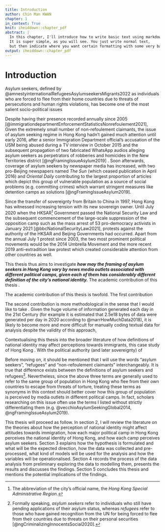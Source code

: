 ```yaml
---
title: Introduction
author: Chin Man KWAN
chapter: 1
in_context: True
knit: iheiddown::chapter_pdf
abstract: |
  In this chapter, I'll introduce how to write basic text using markdown.
  It is super simple, as you will see. You just write normal text,
  but then indicate where you want certain formatting with some very basic 'markup'.
output: iheiddown::chapter_pdf
---
```


\setcounter{chapter}{0}

# Introduction {#intro}

Asylum seekers, defined by @amnestyinternationalRefugeesAsylumseekersMigrants2022 as individuals who are forced to flee from their home countries due to threats of persecutions and human rights violations, has become one of the most salient socio-political issues

Despite having their presence recorded annually since 2005 [@immigrationdepartmentEnforcementStatisticsNonrefoulement2021], Given the extremely small number of non-refoulement claimants, the issue of asylum seeking regime in Hong Kong hadn't gained much attention until early 2016, after a senior Immigration Department official's accusation of the USM being abused during a TV interview in October 2015 and the subsequent propagation of two fabricated WhatsApp audios alleging asylum seekers as perpetrators of robberies and homicides in the New Territories district [@ngFramingIssueAsylum2019] . Soon afterwards, coverage of asylum seekers by newspaper media has increased, with two pro-Beijing newspapers named *The Sun* (which ceased publication in April 2016) and *Oriental Daily* contributing to the largest proportion of articles which depict this group of vulnerable population as a source of social problems (e.g. committing crimes) which warrant stringent measures like detention camps as solutions [@ngFramingIssueAsylum2019].

Since the transfer of sovereignty from Britain to China in 1997, Hong Kong has witnessed increasing tension with its new sovereign owner. Until July 2020 when the HKSAR[^1] Government passed the National Security Law and the subsequent commencement of the large-scale suppression of the opposition camp such as the mass arrest of 53 pro-democracy activists in January 2021 [@bbcNationalSecurityLaw2021], protests against the authority of the HKSAR and Beijing Governments had occurred. Apart from the annual July 1 protest since 2003, the two most prominent political movements would be the 2014 Umbrella Movement and the more recent 2019 anti-extradition law protest which created considerable attention from other countries as well.

[^1]: The abbreviation of the city's official name, the *Hong Kong Special Administrative Region.*

This thesis thus aims to investigate ***how may the framing of asylum seekers in Hong Kong vary by news media outlets associated with different political camps, given each of them has considerably different definition of the city's national identity.*** The academic contribution of this thesis .

The academic contribution of this thesis is twofold. The first contribution

The second contribution is more methodological in the sense that I would like to take . Given the huge volume of information generated each day in the 21st Century (for example it is estimated that 2.5e18 bytes of data were generated per day in 2020 according to @marrHowMuchData2018), it is likely to become more and more difficult for manually coding textual data for analysis despite the validity of this approach,

Contextualising this thesis into the broader literature of how definitions of national identity may affect perceptions towards immigrants, this case study of Hong Kong . With the political authority (and later sovereignty) of

Before moving on, it should be mentioned that I will use the words "asylum seekers", "refugees" and "non-refoulement claimants" interchangeably. It is true that difference exists between the definitions of asylum seekers and refugees[^2]. Nevertheless, since the above three terms are generally used to refer to the same group of population in Hong Kong who flee from their own countries to escape from threats of torture, treating these terms as synonyms in this context should better cover how this group of population is perceived by media outlets in different political camps. In fact, scholars researching on this issue often use the terms I listed without strictly differentiating them (e.g. @vecchioAsylumSeekingGlobal2014, @ngFramingIssueAsylum2019).

[^2]: Formally speaking, *asylum seekers* refer to individuals who still have pending applications of their asylum status, whereas *refugees* refer to those who have gained recognition from the UN for being forced to flee from their countries due to threats on their personal securities [@ngCriminalizingInnocentsSocial2020].

This thesis will proceed as follow. In section 2, I will review the literature on the theories about how the perception of national identity might affect attitudes towards immigration, how each major political camp in Hong Kong perceives the national identity of Hong Kong, and how each camp perceives asylum seekers. Section 3 explains how the hypothesis is formulated and what will be the expected direction, how the data was collected and pre-processed, what kind of models will be used for the analysis and how the variables will be operationalised. Section 4 records the process of the data analysis from preliminary exploring the data to modelling them, presents the results and discusses the findings. Section 5 concludes this thesis and mentions the potential implications of the findings.
